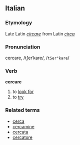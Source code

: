 ==Italian==
===Etymology===
Late Latin ''[[circare]]'' from Latin ''[[circa]]''
===Pronunciation===
cercare, /tʃerˈkare/, /<tt>tSer"kare</tt>/
===Verb===
'''cercare'''

# to [[look for]]
# to [[try]]

===Related terms===
*[[cerca]]
*[[cercamine]]
*[[cercata]]
*[[cercatore]]